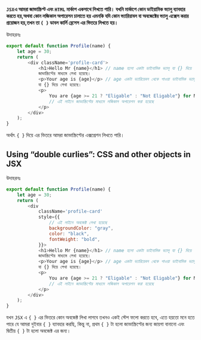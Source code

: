 **`JSX`এ আমরা জাভাস্ক্রিপ্ট এবং `HTML` মার্কাপ একসাথে লিখতে পারি। যখনি মার্কাপে কোন ডাইয়ামিক ভ্যালু ব্যাবহার করতে হয়,অথবা কোন লজিকাল অপারেসন চালাতে হয় এমনকি যদি কোন ভ্যারিয়াবল বা অবজেক্টের ভ্যালু এক্সেস করার প্রয়োজন হয়,তখন তা `{ }` ডাবল কার্লি ব্রেসেস এর ভিতরে লিখতে হয়।**

উদাহরনঃ

```javascript filename= "Profile.jsx showLineNumbers {5-6,8} "
export default function Profile(name) {
    let age = 30;
    return (
        <div className='profile-card'>
            <h1>Hello Mr {name}</h1> // name হলো একটা ডাইনামিক ভ্যালূ যা {} দিয়ে
            জাভাস্ক্রিপ্টের মাধ্যমে লেখা হয়েছে।
            <p>Your age is {age}</p> // age একটা ভ্যারিয়েবল থেকে পাওয়া ডাইনামিক ভ্যালু
            যা {} দিয়ে লেখা হয়েছে।
            <p>
                You are {age >= 21 ? "Eligable" : "Not Eligable"} for Marraige
                // এই লাইনে জাভাস্ক্রিপ্টের মাধ্যমে লজিকাল অপারেশন করা হয়েছে
            </p>
        </div>
    );
}
```

অর্থাৎ `{ }` দিয়ে এর ভিতরে আমরা জাভাস্ক্রিপ্টের এক্সপ্রেশন লিখতে পারি।

## Using “double curlies”: CSS and other objects in JSX

উদাহরনঃ

```javascript filename= "Profile.jsx showLineNumbers {6,8-11} "
export default function Profile(name) {
    let age = 30;
    return (
        <div
            className='profile-card'
            style={{
                // এই লাইনে অবজেক্ট লেখা হয়েছে
                backgroundColor: "gray",
                color: "black",
                fontWeight: "bold",
            }}>
            <h1>Hello Mr {name}</h1> // name হলো একটা ডাইনামিক ভ্যালূ যা {} দিয়ে
            জাভাস্ক্রিপ্টের মাধ্যমে লেখা হয়েছে।
            <p>Your age is {age}</p> // age একটা ভ্যারিয়েবল থেকে পাওয়া ডাইনামিক ভ্যালু
            যা {} দিয়ে লেখা হয়েছে।
            <p>
                You are {age >= 21 ? "Eligable" : "Not Eligable"} for Marraige
                // এই লাইনে জাভাস্ক্রিপ্টের মাধ্যমে লজিকাল অপারেশন করা হয়েছে
            </p>
        </div>
    );
}
```

যখন `JSX` এ `{ }` এর ভিতরে কোন অবজেক্ট লিখা লাগবে তখনও একই স্টেপ ফলো করতে হবে, এতে হয়তো মনে হতে পারে যে আমরা দুইবার `{ }` ব্যাবহার করছি, কিন্তু না, প্রথম `{ }` টা হলো জাভাস্ক্রিপ্টের জন্য জায়গা বানানো এবং দ্বিতীয় `{ }` টা হলো অবজেক্ট এর জন্য।

